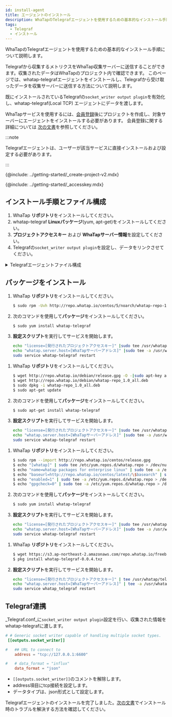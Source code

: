```yaml
---
id: install-agent
title: エージェントのインストール
description: WhaTapのTelegrafエージェントを使用するための基本的なインストール手順について説明します。
tags:
  - Telegraf
  - インストール
---
```



WhaTapのTelegrafエージェントを使用するための基本的なインストール手順について説明します。

Telegrafから収集するメトリクスをWhaTap収集サーバーに送信することができます。収集されたデータはWhaTapのプロジェクト内で確認できます。
このページでは、whatap-telegrafエージェントをインストールし、Telegrafから受け取ったデータを収集サーバーに送信する方法について説明します。 

既にインストールされているTelegrafの`socket_writer output plugin`を有効化し、whatap-telegraf(Local TCP) エージェントにデータを渡します。

WhaTapサービスを使用するには、[会員登録](https://www.whatap.io/ko/signup/)後にプロジェクトを作成し、対象サーバーにエージェントをインストールする必要があります。 会員登録に関する詳細については [次の文書](../account/account-manage)を参照してください。

:::note

Telegrafエージェントは、ユーザーが該当サービスに直接インストールおよび設定する必要があります。

:::

{@include: ../getting-started/_create-project-v2.mdx}

{@include: ../getting-started/_accesskey.mdx} 

## インストール手順とファイル構成

1.  WhaTap **リポジトリ**をインストールしてください。
2.  whatap-telegraf **Linuxパッケージ**(yum, apt-get)をインストールしてください。
3.  **プロジェクトアクセスキー** および **WhaTapサーバー情報**を設定してください。
4.  Telegrafの`socket_writer output plugin`を設定し、データをリンクさせてください。

<details>
<summary>Telegrafエージェントファイル構成</summary>

-   **whatap_telegraf**

    サービス実行可能ファイルです。Telegrafから渡された情報を収集サーバーに送信するプログラムです。

-   **/etc/init.d/whatap-telegraf** (FreeBSD /usr/local/etc/whatap_telegraf)

    サービススクリプトです。

-   **whatap.conf**

    設定ファイルです。収集サーバーのアドレスとサーバーのプロジェクトアクセスキーが入力するファイルです。

-   **whatap-telegraf-#.log**

    エージェントログファイルです。(_/usr/whatap/telegraf/logs_)

</details>

## パッケージをインストール

<Tabs>
<TabItem value="rc" label="Red Hat/CentOS">

1.  WhaTap **リポジトリ**をインストールしてください。

    ```bash title=SH
    $ sudo rpm -Uvh http://repo.whatap.io/centos/5/noarch/whatap-repo-1.0-1.noarch.rpm
    ```

2.  次のコマンドを使用して**パッケージ**をインストールしてください。

    ```bash title=SH
    $ sudo yum install whatap-telegraf
    ```

3.  **設定スクリプト**を実行してサービスを開始します。

    ```bash title=SH
    echo "license=[発行されたプロジェクトアクセスキー]" |sudo tee /usr/whatap/telegraf/whatap.conf
    echo "whatap.server.host=[WhaTapサーバーアドレス]" |sudo tee -a /usr/whatap/telegraf/whatap.conf
    sudo service whatap-telegraf restart
    ```

</TabItem>
<TabItem value="du" label="Debian/Ubuntu">

1.  WhaTap **リポジトリ**をインストールしてください。

    ```bash title=SH
    $ wget http://repo.whatap.io/debian/release.gpg -O -|sudo apt-key add -
    $ wget http://repo.whatap.io/debian/whatap-repo_1.0_all.deb
    $ sudo dpkg -i whatap-repo_1.0_all.deb
    $ sudo apt-get update
    ```

2.  次のコマンドを使用して**パッケージ**をインストールしてください。
    ```bash title=SH
    $ sudo apt-get install whatap-telegraf
    ```

3.  **設定スクリプト**を実行してサービスを開始します。
    ```bash title=SH
    echo "license=[発行されたプロジェクトアクセスキー]" |sudo tee /usr/whatap/telegraf/whatap.conf
    echo "whatap.server.host=[WhaTapサーバーアドレス]" |sudo tee -a /usr/whatap/telegraf/whatap.conf
    sudo service whatap-telegraf restart
    ```

</TabItem>
<TabItem value="al" label="Amazon Linux">

1.  WhaTap **リポジトリ**をインストールしてください。

    ```bash title=SH
    $ sudo rpm --import http://repo.whatap.io/centos/release.gpg
    $ echo "[whatap]" | sudo tee /etc/yum.repos.d/whatap.repo > /dev/null
    $ echo "name=whatap packages for enterprise linux" | sudo tee -a /etc/yum.repos.d/whatap.repo > /dev/null
    $ echo "baseurl=http://repo.whatap.io/centos/latest/\$basearch" | sudo tee -a /etc/yum.repos.d/whatap.repo > /dev/null
    $ echo "enabled=1" | sudo tee -a /etc/yum.repos.d/whatap.repo > /dev/null
    $ echo "gpgcheck=0" | sudo tee -a /etc/yum.repos.d/whatap.repo > /dev/null
    ```

2.  次のコマンドを使用して**パッケージ**をインストールしてください。

    ```bash title=SH
    $ sudo yum install whatap-telegraf
    ```

3.  **設定スクリプト**を実行してサービスを開始します。

    ```bash title=SH
    echo "license=[発行されたプロジェクトアクセスキー]" |sudo tee /usr/whatap/telegraf/whatap.conf
    echo "whatap.server.host=[WhaTapサーバーアドレス]" |sudo tee -a /usr/whatap/telegraf/whatap.conf
    sudo service whatap-telegraf restart
    ```

</TabItem>
<TabItem value="fb" label="FreeBSD">

1.  WhaTap **リポジトリ**をインストールしてください。

    ```bash title=SH
    $ wget https://s3.ap-northeast-2.amazonaws.com/repo.whatap.io/freebsd/10/whatap-telegraf-0.0.4.txz
    $ pkg install whatap-telegraf-0.0.4.txz
    ```

2.  **設定スクリプト**を実行してサービスを開始します。

    ```bash title=SH
    echo "license=[発行されたプロジェクトアクセスキー]" | tee /usr/whatap/telegraf/whatap.conf
    echo "whatap.server.host=[WhaTapサーバーアドレス]" | tee -a /usr/whatap/telegraf/whatap.conf
    sudo service whatap_telegraf restart
    ```

</TabItem>
</Tabs>

## Telegraf連携

_Telegraf.conf_に`socket_writer output plugin`設定を行い、収集された情報をwhatap-telegrafに渡します。

```toml title='TOML'
# # Generic socket writer capable of handling multiple socket types.
 [[outputs.socket_writer]]

#   ## URL to connect to
    address = "tcp://127.0.0.1:6600"

#   # data_format = "influx"
    data_format = "json"
```

-   `[[outputs.socket_writer]]`のコメントを解除します。
-   address項目にtcp接続を設定します。
-   データタイプは、json形式として設定します。

Telegrafエージェントのインストールを完了しました。[次の文書](agent-troubleshooting)でインストール時のトラブルを解決する方法を確認してください。

